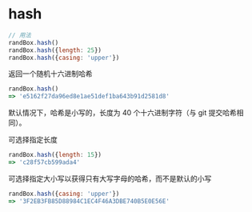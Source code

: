 # hash

```js
// 用法
randBox.hash()
randBox.hash({length: 25})
randBox.hash({casing: 'upper'})
```

返回一个随机十六进制哈希

```js
randBox.hash()
=> 'e5162f27da96ed8e1ae51def1ba643b91d2581d8'
```

默认情况下，哈希是小写的，长度为 40 个十六进制字符（与 git 提交哈希相同）。

可选择指定长度

```js
randBox.hash({length: 15})
=> 'c28f57cb599ada4'
```

可选择指定大小写以获得只有大写字母的哈希，而不是默认的小写

```js
randBox.hash({casing: 'upper'})
=> '3F2EB3FB85D88984C1EC4F46A3DBE740B5E0E56E'
```


